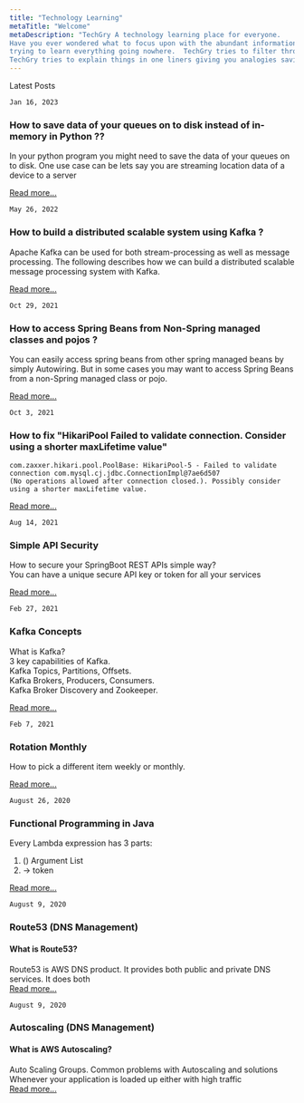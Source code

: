 ```yaml
---
title: "Technology Learning"
metaTitle: "Welcome"
metaDescription: "TechGry A technology learning place for everyone. 
Have you ever wondered what to focus upon with the abundant information out there. You cannot spend your limited time 
trying to learn everything going nowhere.  TechGry tries to filter through all of it following 80/20 rule. 
TechGry tries to explain things in one liners giving you analogies saving you tons of time."
---
```

Latest Posts   

`Jan 16, 2023`
### How to save data of your queues on to disk instead of in-memory in Python ??

In your python program you might need to save the data of your queues on to disk. One use case can be 
lets say you are streaming location data of a device to a server 

[Read more...](/concepts/04-save-queue-data-on-to-disk)

`May 26, 2022`
### How to build a distributed scalable system using Kafka ?

Apache Kafka can be used for both stream-processing as well as message processing.  The following
describes how we can build a distributed scalable message processing system with Kafka.

[Read more...](/kafka/09-kafka-how-to-build-distributed-scalable-system)


`Oct 29, 2021`
### How to access Spring Beans from Non-Spring managed classes and pojos ?

You can easily access spring beans from other spring managed beans by simply Autowiring. But in some cases
you may want to access Spring Beans from a non-Spring managed class or pojo.  

[Read more...](/concepts/03-access-spring-beans)   


`Oct 3, 2021`
### How to fix "HikariPool Failed to validate connection. Consider using a shorter maxLifetime value"
```
com.zaxxer.hikari.pool.PoolBase: HikariPool-5 - Failed to validate connection com.mysql.cj.jdbc.ConnectionImpl@7ae6d507 
(No operations allowed after connection closed.). Possibly consider using a shorter maxLifetime value.
```

[Read more...](/concepts/02-maxLifetime)

`Aug 14, 2021`
### Simple API Security
How to secure your SpringBoot REST APIs simple way?   
You can have a unique secure API key or token for all your services      

[Read more...](/concepts/01-apis-security)

`Feb 27, 2021`
### Kafka Concepts
What is Kafka?     
3 key capabilities of Kafka.     
Kafka Topics, Partitions, Offsets.       
Kafka Brokers, Producers, Consumers.     
Kafka Broker Discovery and Zookeeper.      

[Read more...](/kafka/00-what-is-kafka)    

`Feb 7, 2021`    
### Rotation Monthly
How to pick a different item weekly or monthly.    

[Read more...](/concepts/00-rotation-strategy)    

`August 26, 2020`   
### Functional Programming in Java
Every Lambda expression has 3 parts:
1. ()  Argument List 
2.  -> token  

[Read more...](/java/01-functionalprogramming)

`August 9, 2020`   
### Route53 (DNS Management)
#### What is Route53?    
Route53 is AWS DNS product. It provides both public and private DNS services. It does both   
[Read more...](/aws/09-aws-route53)

`August 9, 2020`
### Autoscaling (DNS Management)
#### What is AWS Autoscaling?    
Auto Scaling Groups. Common problems with Autoscaling and solutions
Whenever your application is loaded up either with high traffic  
[Read more...](/aws/06-aws-autoscaling)